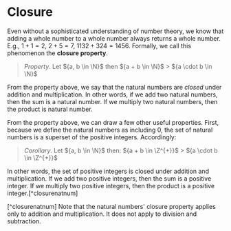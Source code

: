 # Closure

Even without a sophisticated understanding of number theory, we know that
adding a whole number to a whole number always returns a whole number.
E.g., ${1 + 1 = 2,}$ ${2 + 5 = 7,}$ ${1132+ 324 = 1456.}$ Formally, we call
this phenomenon the **closure property**.

> _Property_. Let ${a, b \in \N}$ then ${a + b \in \N}$ >
> ${a \cdot b \in \N}$

From the property above, we say that the natural numbers are _closed_ under
addition and multiplication. In other words, if we add two natural numbers,
then the sum is a natural number. If we multiply two natural numbers, then
the product is natural number.

From the property above, we can draw a few other useful properties. First,
because we define the natural numbers as including 0, the set of natural
numbers is a superset of the positive integers. Accordingly:

> _Corollary_. Let ${a, b \in \N}$ then: ${a + b \in \Z^{+}}$ >
> ${a \cdot b \in \Z^{+}}$

In other words, the set of positive integers is closed under addition and
multiplication. If we add two positive integers, then the sum is a positive
integer. If we multiply two positive integers, then the product is a
positive integer.[^closurenatnum]

[^closurenatnum] Note that the natural numbers' closure property applies
only to addition and multiplication. It does not apply to division and
subtraction.
